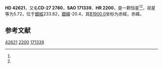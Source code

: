 {{Starbox begin
| name = HD 42621
}}
{{Starbox observe
| epoch = [[J2000.0|J2000.0]]
| constell = {{星座名待查}}<ref name=SIMBAD>{{cite web
 | url=http://simbad.u-strasbg.fr/simbad/sim-id?Ident=HR+2200
 | title=Pulsating variable Star
 | publisher=Centre de Données astronomiques de Strasbourg
 | work=SIMBAD
 | accessdate=2012-07-13
 | archive-date=2016-03-17
 | archive-url=https://web.archive.org/web/20160317080041/http://simbad.u-strasbg.fr/simbad/sim-id?Ident=HR+2200
 | dead-url=no
 }}</ref><ref name=DATA>{{cite web
 | url=http://vizier.u-strasbg.fr/viz-bin/VizieR-5?-out.add=.&-source=5050&-corr=PK=HR&-out.max=9999&HR=2200
 | title=VizieR Detailed Page
 | accessdate=2012-07-13
 | archive-date=2016-03-04
 | archive-url=https://web.archive.org/web/20160304203713/http://vizier.u-strasbg.fr/viz-bin/VizieR-5?-out.add=.&-source=5050&-corr=PK=HR&-out.max=9999&HR=2200
 | dead-url=no
 }}</ref>
| 星官 = 
| ra = {{RA|6|10|34.6}}<ref name=SIMBAD /><ref name=DATA />
| dec = {{DEC|-27|9|15}}<ref name=SIMBAD /><ref name=DATA />
| appmag_v = 5.72<ref name=SIMBAD /><ref name=DATA />
}}
{{Starbox character
| class = K1III<ref name=SIMBAD /><ref name=DATA />
| b-v = 1.07<ref name=SIMBAD /><ref name=DATA />
| u-b = 0.98<ref name=SIMBAD /><ref name=DATA />
| r-i = <ref name=SIMBAD /><ref name=DATA />
| variable = 
}}
{{Starbox astrometry
| radial_v = 0.98
| prop_mo_ra = 1
| parallax = 
| p_error = 
}}
{{Starbox catalog
| names =CD-27 2780，[[SAO星表|SAO]] 171339，[[HD星表|HD]] 42621，[[HR星表|HR]] 2200}}
{{Starbox reference |Simbad=HR+2200}}
{{Starbox end}}

'''HD 42621'''，又名'''CD-27 2780'''，'''SAO 171339'''、'''HR 2200'''，是一颗恒星<ref name=SIMBAD /><ref name=DATA />，视星等为5.72，位于[[銀道座標系|銀經]]233.82，[[銀道座標系|銀緯]]-20.4，其[[B1900.0|B1900.0]]坐标为赤經{{RA|6|6|35.8}}，赤緯{{DEC|-27|-20.4|55}}。

== 参考文献 ==
{{reflist}}

{{star-stub}}

[[Category:HD和HDE天體|42621]]
[[Category:HR天體|2200]]
[[Category:SAO天體|171339]]